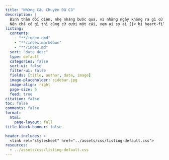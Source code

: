 ```yaml
---
title: "Những Câu Chuyện Đã Cũ"
description: |
  Bình thản đối diện, nhẹ nhàng bước qua, vì những ngày không ra gì cứ dài đằng đẵng.<br>
  Nên chả có gì thì cũng cứ cười một cái, xem ai sợ ai {{< bi heart-fill >}} <br><br>
listing: 
  contents: 
    - "**/index.qmd"
    - "**/index.markdown" 
    - "**/index.md"
  sort: "date desc"
  type: default
  categories: false
  sort-ui: false
  filter-ui: false
  fields: [title, author, date, image]
  image-placeholder: sidebar.jpg
  image-align: right
  page-size: 6
  feed: true
citation: false
toc: false
comments: false
format: 
  html: 
    page-layout: full
title-block-banner: false

header-includes: >
  <link rel="stylesheet" href="../assets/css/listing-default.css">
resources:
  - ../assets/css/listing-default.css 
---
```

